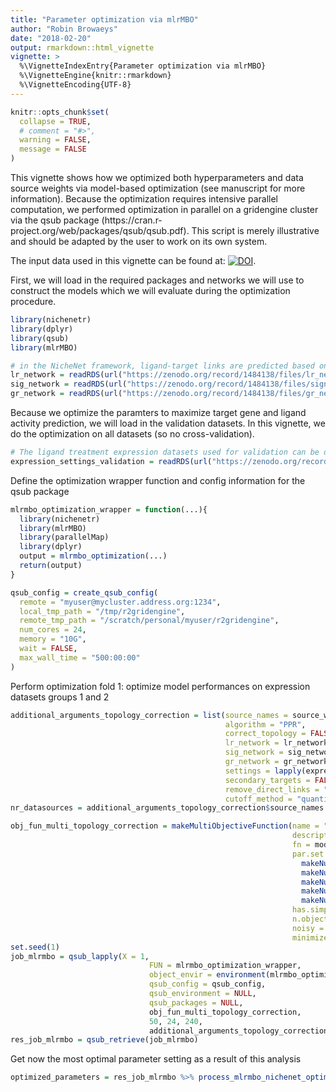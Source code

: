 ```yaml
---
title: "Parameter optimization via mlrMBO"
author: "Robin Browaeys"
date: "2018-02-20"
output: rmarkdown::html_vignette
vignette: >
  %\VignetteIndexEntry{Parameter optimization via mlrMBO}
  %\VignetteEngine{knitr::rmarkdown}
  %\VignetteEncoding{UTF-8}
---
```


<!-- github markdown built using 
rmarkdown::render("vignettes/parameter_optimization.Rmd", output_format = "github_document") # please, don't run this!!
-->

```r
knitr::opts_chunk$set(
  collapse = TRUE,
  # comment = "#>",
  warning = FALSE,
  message = FALSE
)
```

This vignette shows how we optimized both hyperparameters and data source weights via model-based optimization (see manuscript for more information). Because the optimization requires intensive parallel computation, we performed optimization in parallel on a gridengine cluster via the qsub package (https://cran.r-project.org/web/packages/qsub/qsub.pdf). This script is merely illustrative and should be adapted by the user to work on its own system.

The input data used in this vignette can be found at: [![DOI](https://zenodo.org/badge/DOI/10.5281/zenodo.1484138.svg)](https://doi.org/10.5281/zenodo.1484138). 

First, we will load in the required packages and networks we will use to construct the models which we will evaluate during the optimization procedure.
```r
library(nichenetr)
library(dplyr)
library(qsub)
library(mlrMBO)

# in the NicheNet framework, ligand-target links are predicted based on collected biological knowledge on ligand-receptor, signaling and gene regulatory interactions
lr_network = readRDS(url("https://zenodo.org/record/1484138/files/lr_network.rds"))
sig_network = readRDS(url("https://zenodo.org/record/1484138/files/signaling_network.rds"))
gr_network = readRDS(url("https://zenodo.org/record/1484138/files/gr_network.rds"))
```

Because we optimize the paramters to maximize target gene and ligand activity prediction, we will load in the validation datasets. In this vignette, we do the optimization on all datasets (so no cross-validation).

```r
# The ligand treatment expression datasets used for validation can be downloaded from Zenodo:
expression_settings_validation = readRDS(url("https://zenodo.org/record/1484138/files/expression_settings.rds"))
```

Define the optimization wrapper function and config information for the qsub package
```r
mlrmbo_optimization_wrapper = function(...){
  library(nichenetr)
  library(mlrMBO)
  library(parallelMap)
  library(dplyr)
  output = mlrmbo_optimization(...)
  return(output)
}

qsub_config = create_qsub_config(
  remote = "myuser@mycluster.address.org:1234",
  local_tmp_path = "/tmp/r2gridengine",
  remote_tmp_path = "/scratch/personal/myuser/r2gridengine",
  num_cores = 24,
  memory = "10G",
  wait = FALSE, 
  max_wall_time = "500:00:00"
)
```

Perform optimization fold 1: optimize model performances on expression datasets groups 1 and 2

```r
additional_arguments_topology_correction = list(source_names = source_weights_df$source %>% unique(), 
                                                algorithm = "PPR", 
                                                correct_topology = FALSE,
                                                lr_network = lr_network, 
                                                sig_network = sig_network, 
                                                gr_network = gr_network, 
                                                settings = lapply(expression_settings_validation,convert_expression_settings_evaluation), 
                                                secondary_targets = FALSE, 
                                                remove_direct_links = "no", 
                                                cutoff_method = "quantile")
nr_datasources = additional_arguments_topology_correction$source_names %>% length()

obj_fun_multi_topology_correction = makeMultiObjectiveFunction(name = "nichenet_optimization",
                                                               description = "data source weight and hyperparameter optimization: expensive black-box function", 
                                                               fn = model_evaluation_optimization, 
                                                               par.set = makeParamSet(
                                                                 makeNumericVectorParam("source_weights", len = nr_datasources, lower = 0, upper = 1), 
                                                                 makeNumericVectorParam("lr_sig_hub", len = 1, lower = 0, upper = 1),  
                                                                 makeNumericVectorParam("gr_hub", len = 1, lower = 0, upper = 1),  
                                                                 makeNumericVectorParam("ltf_cutoff", len = 1, lower = 0.9, upper = 0.999),  
                                                                 makeNumericVectorParam("damping_factor", len = 1, lower = 0.01, upper = 0.99)), 
                                                               has.simple.signature = FALSE,
                                                               n.objectives = 4, 
                                                               noisy = FALSE,
                                                               minimize = c(FALSE,FALSE,FALSE,FALSE))
set.seed(1)
job_mlrmbo = qsub_lapply(X = 1,
                               FUN = mlrmbo_optimization_wrapper,
                               object_envir = environment(mlrmbo_optimization_wrapper),
                               qsub_config = qsub_config,
                               qsub_environment = NULL, 
                               qsub_packages = NULL,
                               obj_fun_multi_topology_correction, 
                               50, 24, 240, 
                               additional_arguments_topology_correction)
res_job_mlrmbo = qsub_retrieve(job_mlrmbo)
```

Get now the most optimal parameter setting as a result of this analysis

```r
optimized_parameters = res_job_mlrmbo %>% process_mlrmbo_nichenet_optimization(source_names = source_weights_df$source %>% unique())
```

